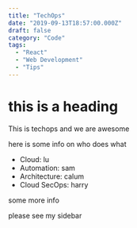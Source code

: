 ```yaml
---
title: "TechOps"
date: "2019-09-13T18:57:00.000Z"
draft: false
category: "Code"
tags:
  - "React"
  - "Web Development"
  - "Tips"
---
```


# this is a heading 

This is techops and we are awesome

here is some info on who does what

- Cloud: lu
- Automation: sam
- Architecture: calum
- Cloud SecOps: harry

some more info


please see my sidebar